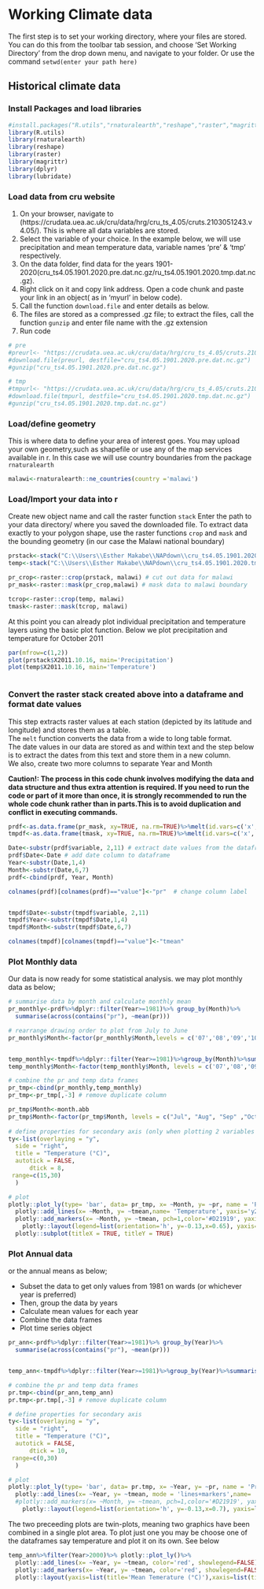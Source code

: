 
# Working Climate data

The first step is to set your working directory, where your files are stored. You can do this from the toolbar tab session, and choose 'Set Working Directory' from the drop down menu, and navigate to your folder. Or use the command `setwd(enter your path here)`

## Historical climate data

### Install Packages and load libraries

```r
#install.packages("R.utils","rnaturalearth","reshape","raster","magrittr","dplyr","lubridate")
library(R.utils)
library(rnaturalearth)
library(reshape)
library(raster)
library(magrittr)
library(dplyr)
library(lubridate)
```

### Load data from cru website

1. On your browser, navigate to (https://crudata.uea.ac.uk/cru/data/hrg/cru_ts_4.05/cruts.2103051243.v4.05/). This is where all data variables are stored. 
2. Select the variable of your choice. In the example below, we will use precipitation and mean temperature data, variable names 'pre' & 'tmp' respectively. 
3. On the data folder, find data for the years 1901-2020(cru_ts4.05.1901.2020.pre.dat.nc.gz/ru_ts4.05.1901.2020.tmp.dat.nc.gz). 
4. Right click on it and copy link address. Open a code chunk and paste your link in an object( as in 'myurl' in below code).
5. Call the function `download.file` and enter details as below.
6. The files are stored as a compressed .gz file; to extract the files, call the function `gunzip` and enter file name with the .gz extension
7. Run code


```r

# pre
#preurl<- "https://crudata.uea.ac.uk/cru/data/hrg/cru_ts_4.05/cruts.2103051243.v4.05/pre/cru_ts4.05.1901.2020.pre.dat.nc.gz"
#download.file(preurl, destfile="cru_ts4.05.1901.2020.pre.dat.nc.gz")
#gunzip("cru_ts4.05.1901.2020.pre.dat.nc.gz")

# tmp
#tmpurl<- "https://crudata.uea.ac.uk/cru/data/hrg/cru_ts_4.05/cruts.2103051243.v4.05/tmp/cru_ts4.05.1901.2020.tmp.dat.nc.gz"
#download.file(tmpurl, destfile="cru_ts4.05.1901.2020.tmp.dat.nc.gz")
#gunzip("cru_ts4.05.1901.2020.tmp.dat.nc.gz")
```

### Load/define geometry
This is where data to define your area of interest goes.
You may upload your own geometry,such as shapefile or use any of the map services available in r. In this case we will use country boundaries from the package `rnaturalearth`

```r
malawi<-rnaturalearth::ne_countries(country ='malawi')
```

### Load/Import your data into r
Create new object name and call the raster function `stack`
Enter the path to your data directory/ where you saved the downloaded file.
To extract data exactly to your polygon shape, use the raster functions `crop` and `mask` and the bounding geometry (in our case the Malawi national boundary)

```r

prstack<-stack("C:\\Users\\Esther Makabe\\NAPdown\\cru_ts4.05.1901.2020.pre.dat.nc")
temp<-stack("C:\\Users\\Esther Makabe\\NAPdown\\cru_ts4.05.1901.2020.tmp.dat.nc")

pr_crop<-raster::crop(prstack, malawi) # cut out data for malawi
pr_mask<-raster::mask(pr_crop,malawi) # mask data to malawi boundary

tcrop<-raster::crop(temp, malawi)
tmask<-raster::mask(tcrop, malawi)

```

At this point you can already plot individual precipitation and temperature layers using the basic plot function. Below we plot precipitation and temperature  for October 2011

```r
par(mfrow=c(1,2))
plot(prstack$X2011.10.16, main='Precipitation')
plot(temp$X2011.10.16, main='Temperature')
```




 
```r


```

### Convert the raster stack created above into a dataframe and format date values
This step extracts raster values at each station (depicted by its latitude and longitude) and stores them as a table.  
The `melt` function converts the data from a wide to long table format.     
The date values in our data are stored as and within text and the step below is to extract the dates from this text and store them in a new column.     
We also, create two more columns to separate Year and Month  

__Caution!: The process in this code chunk involves modifying the data and data structure and thus extra attention is required. If you need to run the code or part of it more than once, it is strongly recommended to run the whole code chunk rather than in parts.This is to avoid duplication and conflict in executing commands.__ 

```r

prdf<-as.data.frame(pr_mask, xy=TRUE, na.rm=TRUE)%>%melt(id.vars=c('x','y')) # create dataframe
tmpdf<-as.data.frame(tmask, xy=TRUE, na.rm=TRUE)%>%melt(id.vars=c('x', 'y'))

Date<-substr(prdf$variable, 2,11) # extract date values from the dataframe
prdf$Date<-Date # add date column to dataframe
Year<-substr(Date,1,4)
Month<-substr(Date,6,7)
prdf<-cbind(prdf, Year, Month)

colnames(prdf)[colnames(prdf)=="value"]<-"pr"  # change column label


tmpdf$Date<-substr(tmpdf$variable, 2,11) 
tmpdf$Year<-substr(tmpdf$Date,1,4)
tmpdf$Month<-substr(tmpdf$Date,6,7)

colnames(tmpdf)[colnames(tmpdf)=="value"]<-"tmean" 

```

### Plot Monthly data
Our data is now ready for some statistical analysis.
we may plot monthly data as below;

```r
# summarise data by month and calculate monthly mean
pr_monthly<-prdf%>%dplyr::filter(Year>=1981)%>% group_by(Month)%>%
  summarise(across(contains("pr"), ~mean(pr))) 

# rearrange drawing order to plot from July to June
pr_monthly$Month<-factor(pr_monthly$Month,levels = c('07','08','09','10','11','12','01','02','03','04','05','06'))


temp_monthly<-tmpdf%>%dplyr::filter(Year>=1981)%>%group_by(Month)%>%summarise('tmean'=mean(tmean))
temp_monthly$Month<-factor(temp_monthly$Month, levels = c('07','08','09','10','11','12','01','02','03','04','05','06'))

# combine the pr and temp data frames 
pr_tmp<-cbind(pr_monthly,temp_monthly) 
pr_tmp<-pr_tmp[,-3] # remove duplicate column

pr_tmp$Month<-month.abb
pr_tmp$Month<-factor(pr_tmp$Month, levels = c("Jul", "Aug", "Sep" ,"Oct" ,"Nov", "Dec", "Jan" ,"Feb", "Mar", "Apr" ,"May" ,"Jun"))
 
# define properties for secondary axis (only when plotting 2 variables in the same plot area)
ty<-list(overlaying = "y",
  side = "right",
  title = "Temperature (°C)",
  autotick = FALSE,
      dtick = 8,
 range=c(15,30)
  )

# plot 
plotly::plot_ly(type= 'bar', data= pr_tmp, x= ~Month, y= ~pr, name = 'Precipitation')%>%
  plotly::add_lines(x= ~Month, y= ~tmean,name= 'Temperature', yaxis='y2')%>%
  plotly::add_markers(x= ~Month, y= ~tmean, pch=1,color='#D21919', yaxis='y2', name='Temperature', showlegend=FALSE)%>%
    plotly::layout(legend=list(orientation='h', y=-0.13,x=0.65), yaxis=list(title='Precipitation (mm)',showticklables=F),width=700, height=450, title='Malawi \n (Mean 1981-2020)', yaxis2=ty)%>%
  plotly::subplot(titleX = TRUE, titleY = TRUE)
```

### Plot Annual data
or the annual means as below;  

+ Subset the data to get only values from 1981 on wards (or whichever year is preferred)
+ Then, group the data by years
+ Calculate mean values for each year
+ Combine the data frames
+ Plot time series object

```r

pr_ann<-prdf%>%dplyr::filter(Year>=1981)%>% group_by(Year)%>%
  summarise(across(contains("pr"), ~mean(pr))) 


temp_ann<-tmpdf%>%dplyr::filter(Year>=1981)%>%group_by(Year)%>%summarise('tmean'=mean(tmean))

# combine the pr and temp data frames
pr.tmp<-cbind(pr_ann,temp_ann) 
pr.tmp<-pr.tmp[,-3] # remove duplicate column

# define properties for secondary axis
ty<-list(overlaying = "y",
  side = "right",
  title = "Temperature (°C)",
  autotick = FALSE,
      dtick = 10,
 range=c(0,30)
  )

# plot 
plotly::plot_ly(type= 'bar', data= pr.tmp, x= ~Year, y= ~pr, name = 'Precipitation')%>%
  plotly::add_lines(x= ~Year, y= ~tmean, mode = 'lines+markers',name= 'Temperature', yaxis='y2')%>%
  #plotly::add_markers(x= ~Month, y= ~tmean, pch=1,color='#D21919', yaxis='y2', name='')%>%
    plotly::layout(legend=list(orientation='h', y=-0.13,x=0.7), yaxis=list(title='Precipitation (mm)',showticklables=F),width=700, height=450, title='Malawi \n (Mean 1981-2020)', yaxis2=ty, xaxis=list(tickangle=270))
```
The two preceeding plots are twin-plots, meaning two graphics have been combined in a single plot area. To plot just one you may be choose one of the dataframes say temperature and plot it on its own. See below


```r

temp_ann%>%filter(Year>2000)%>% plotly::plot_ly()%>%
  plotly::add_lines(x= ~Year, y= ~tmean, color='red', showlegend=FALSE)%>%
  plotly::add_markers(x= ~Year, y= ~tmean, color='red', showlegend=FALSE, name='Temperature')%>%
  plotly::layout(yaxis=list(title='Mean Temerature (°C)'),xaxis=list(tickangle=270))

```


